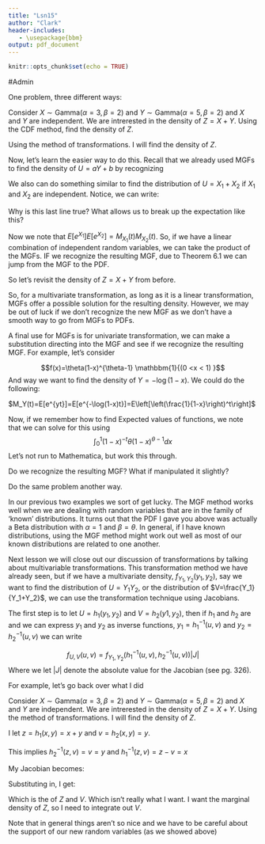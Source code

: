 ```yaml
---
title: "Lsn15"
author: "Clark"
header-includes:
   - \usepackage{bbm}
output: pdf_document
---
```


```r
knitr::opts_chunk$set(echo = TRUE)
```

#Admin


One problem, three different ways:

Consider $X\sim \mbox{Gamma}(\alpha=3,\beta=2)$ and $Y\sim \mbox{Gamma}(\alpha=5,\beta=2)$ and $X$ and $Y$ are independent.  We are intrerested in the density of $Z=X+Y$.  Using the CDF method, find the density of $Z$.  


\vspace{3.in}

Using the method of transformations.  I will find the density of $Z$.

\vspace{3.in}

\newpage

Now, let's learn the easier way to do this.  Recall that we already used MGFs to find the density of $U=aY+b$ by recognizing

\begin{align*}
M_U(t)& =E[e^U]\\
& = E[e^{aY+b}]\\
& = e^b E[e^{aY}]\\
& = e^b M_Y(at)
\end{align*}

We also can do something similar to find the distribution of $U=X_1+X_2$ if $X_1$ and $X_2$ are independent. Notice, we can write:

\begin{align*}
M_U(t)&=E[e^U]\\
&= E[e^{X_1+X_2}]\\
&= E[e^{X_1}]E[e^{X_2}]\\
\end{align*}

Why is this last line true?  What allows us to break up the expectation like this?

\vspace{.3in}

Now we note that $E[e^{X_1}]E[e^{X_2}]=M_{X_1}(t)M_{X_2}(t)$.  So, if we have a linear combination of independent random variables, we can take the product of the MGFs.  IF we recognize the resulting MGF, due to Theorem 6.1 we can jump from the MGF to the PDF.

So let's revisit the density of $Z=X+Y$ from before.

\vspace{2.in}

So, for a multivariate transformation, as long as it is a linear transformation, MGFs offer a possible solution for the resulting density.  However, we may be out of luck if we don't recognize the new MGF as we don't have a smooth way to go from MGFs to PDFs.

\newpage

A final use for MGFs is for univariate transformation, we can make a substitution directing into the MGF and see if we recognize the resulting MGF.  For example, let's consider

$$f(x)=\theta(1-x)^{\theta-1} \mathbbm{1}{(0 <x < 1) }$$
And way we want to find the density of $Y= - \log (1-x)$.  We could do the following:

$M_Y(t)=E[e^{yt}]=E[e^{-\log(1-x)t}]=E\left[\left(\frac{1}{1-x}\right)^t\right]$

Now, if we remember how to find Expected values of functions, we note that we can solve for this using
$$\int_{0}^{1} \left(1-x\right)^{-t}\theta(1-x)^{\theta-1} dx$$
Let's not run to Mathematica, but work this through.


\vspace{2.in}

Do we recognize the resulting MGF?  What if manipulated it slightly?

Do the same problem another way.

\vspace{3.in}

In our previous two examples we sort of get lucky.  The MGF method works well when we are dealing with random variables that are in the family of 'known' distributions.  It turns out that the PDF I gave you above was actually a Beta distribution with $\alpha=1$ and $\beta=\theta$.  In general, if I have known distributions, using the MGF method might work out well as most of our known distributions are related to one another.

Next lesson we will close out our discussion of transformations by talking about multivariable transformations.  This transformation method we have already seen, but if we have a multivariate density, $f_{Y_1,Y_2}(y_1,y_2)$, say we want to find the distribution of $U=Y_1 Y_2$, or the distribution of $V=\frac{Y_1}{Y_1+Y_2}$, we can use the transformation technique using Jacobians.

The first step is to let $U=h_1(y_1,y_2)$ and $V=h_2(y1,y_2)$, then if $h_1$ and $h_2$ are \textbf{one-to-one transformations} and we can express $y_1$ and $y_2$ as inverse functions, $y_1=h_1^{-1}(u,v)$ and $y_2=h_2^{-1}(u,v)$ we can write 

$$f_{U,V}(u,v)=f_{Y_1,Y_2}(h_1^{-1}(u,v),h_2^{-1}(u,v)) |J|$$
Where we let $|J|$ denote the absolute value for the Jacobian (see pg. 326).

For example, let's go back over what I did 

Consider $X\sim \mbox{Gamma}(\alpha=3,\beta=2)$ and $Y\sim \mbox{Gamma}(\alpha=5,\beta=2)$ and $X$ and $Y$ are independent.  We are intrerested in the density of $Z=X+Y$.  Using the method of transformations.  I will find the density of $Z$.


I let $z=h_1(x,y)=x+y$ and $v=h_2(x,y)=y$.

This implies $h_2^{-1}(z,v)=v=y$ and $h_1^{-1}(z,v)=z-v=x$

My Jacobian becomes:
\vspace{1.in}

Substituting in, I get:

\vspace{3.in}

Which is the \textbf{Joint Density} of $Z$ and $V$.  Which isn't really what I want.  I want the marginal density of $Z$, so I need to integrate out $V$.

Note that in general things aren't so nice and we have to be \textit{really} careful about the support of our new random variables (as we showed above)